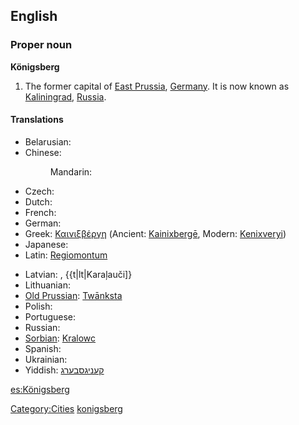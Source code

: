 {{wikipedia|Königsberg}}
==English==

===Proper noun===
'''Königsberg'''

# The former capital of [[East Prussia]], [[Germany]]. It is now known as [[Kaliningrad]], [[Russia]].

====Translations====
{{trans-top|former capital of East Prussia}}
* Belarusian: {{t|be|Каралявец|m|tr=Karaljávjec|sc=Cyrl}}
* Chinese:
*: Mandarin: {{t|zh|柯尼斯堡|tr=Kēnísībǎo|sc=Hani}}
* Czech: {{t|cs|Královec|m}}
* Dutch: {{t|nl|Koningsbergen}}
* French: {{t|fr|Kœnigsberg|m}}
* German: {{t|de|Königsberg|n}}
* Greek: [[Καινιξβέργη]] (Ancient: [[Kainixbergē]], Modern: [[Kenixveryi]])
* Japanese: {{t|ja|ケーニヒスベルク|tr=Kēnihisuberuku|sc=Jpan}}
* Latin: [[Regiomontum]]
{{trans-mid}}
* Latvian: {{t|lt|Kēnigsberga}}, {{t|lt|Karaļauči]}
* Lithuanian: {{t|lt|Karaliaučius}}
* [[Old Prussian]]: [[Twānksta]]
* Polish: {{t|pl|Królewiec|m}}
* Portuguese: {{t|pt|Conisberga|f}}
* Russian: {{t|ru|Кёнигсберг|m|tr=Kjónigsberg, Kjonigsbérg|sc=Cyrl}}
* [[Sorbian]]: [[Kralowc]]
* Spanish: {{t|es|Königsberg|m}}
* Ukrainian: {{t|uk|Кенігсберг|m|tr=Kénihsberh, Kenihsbérh|sc=Cyrl}}
* Yiddish: [[קעניגסבערג]]
{{trans-bottom}}

[[Category:Cities]]
[[Category:English words spelled with diacritics|konigsberg]]

[[es:Königsberg]]